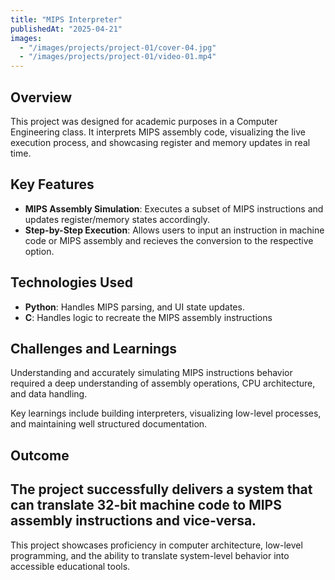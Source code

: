 ---
title: "MIPS Interpreter"
publishedAt: "2025-04-21"
images:
  - "/images/projects/project-01/cover-04.jpg"
  - "/images/projects/project-01/video-01.mp4"
---

## Overview

This project was designed for academic purposes in a Computer Engineering class. It interprets MIPS assembly code, visualizing the live execution process, and showcasing register and memory updates in real time.

## Key Features

- **MIPS Assembly Simulation**: Executes a subset of MIPS instructions and updates register/memory states accordingly.
- **Step-by-Step Execution**: Allows users to input an instruction in machine code or MIPS assembly and recieves the conversion to the respective option.

## Technologies Used

- **Python**: Handles MIPS parsing, and UI state updates.
- **C**: Handles logic to recreate the MIPS assembly instructions

## Challenges and Learnings

Understanding and accurately simulating MIPS instructions behavior required a deep understanding of assembly operations, CPU architecture, and data handling.

Key learnings include building interpreters, visualizing low-level processes, and maintaining well structured documentation.

## Outcome

The project successfully delivers a system that can translate 32-bit machine code to MIPS assembly instructions and vice-versa.
---

This project showcases proficiency in computer architecture, low-level programming, and the ability to translate system-level behavior into accessible educational tools.